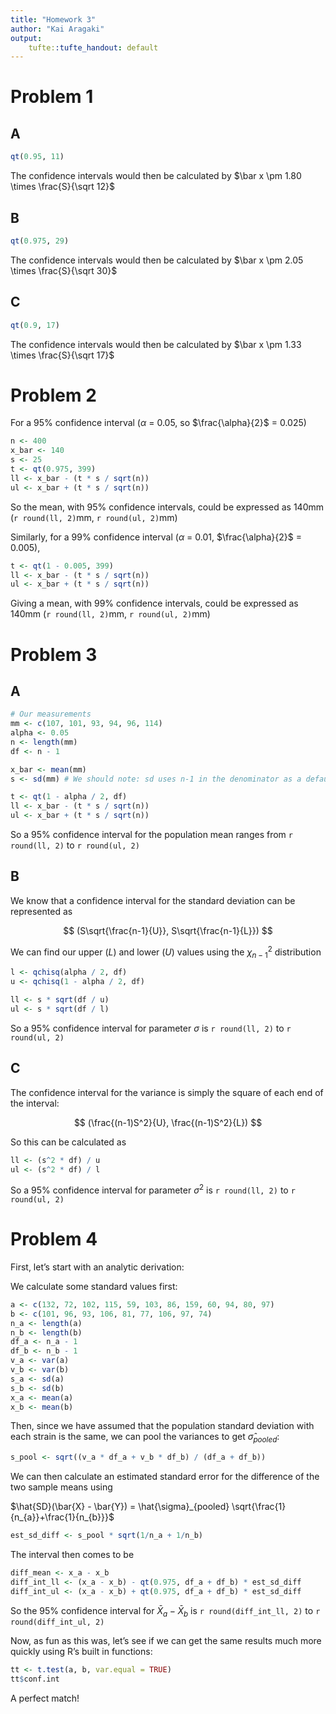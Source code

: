 ```yaml
---
title: "Homework 3"
author: "Kai Aragaki"
output:
    tufte::tufte_handout: default
---
```


# Problem 1

## A

```r
qt(0.95, 11)

```
The confidence intervals would then be calculated by $\bar x \pm 1.80 \times \frac{S}{\sqrt 12}$

## B

```r
qt(0.975, 29)
```
The confidence intervals would then be calculated by $\bar x \pm 2.05 \times \frac{S}{\sqrt 30}$

## C

```r
qt(0.9, 17)
```
The confidence intervals would then be calculated by $\bar x \pm 1.33 \times \frac{S}{\sqrt 17}$

# Problem 2

For a 95% confidence interval ($\alpha$ = 0.05, so $\frac{\alpha}{2}$ = 0.025)

```r
n <- 400
x_bar <- 140
s <- 25
t <- qt(0.975, 399)
ll <- x_bar - (t * s / sqrt(n))
ul <- x_bar + (t * s / sqrt(n))
```
So the mean, with 95% confidence intervals, could be expressed as 140mm (`r round(ll, 2)`mm, `r round(ul, 2)`mm)

Similarly, for a 99% confidence interval ($\alpha$ = 0.01, $\frac{\alpha}{2}$ = 0.005),

```r
t <- qt(1 - 0.005, 399)
ll <- x_bar - (t * s / sqrt(n))
ul <- x_bar + (t * s / sqrt(n))
```

Giving a mean, with 99% confidence intervals, could be expressed as 140mm (`r round(ll, 2)`mm, `r round(ul, 2)`mm)

# Problem 3

## A

```r
# Our measurements
mm <- c(107, 101, 93, 94, 96, 114)
alpha <- 0.05
n <- length(mm)
df <- n - 1

x_bar <- mean(mm)
s <- sd(mm) # We should note: sd uses n-1 in the denominator as a default

t <- qt(1 - alpha / 2, df)
ll <- x_bar - (t * s / sqrt(n))
ul <- x_bar + (t * s / sqrt(n))
```

So a 95% confidence interval for the population mean ranges from `r round(ll, 2)` to `r round(ul, 2)`

## B

We know that a confidence interval for the standard deviation can be represented as 

$$
(S\sqrt{\frac{n-1}{U}}, S\sqrt{\frac{n-1}{L}})
$$

We can find our upper ($L$) and lower ($U$) values using the $\chi^2_{n-1}$ distribution


```r
l <- qchisq(alpha / 2, df)
u <- qchisq(1 - alpha / 2, df)

ll <- s * sqrt(df / u)
ul <- s * sqrt(df / l)
```

So a 95% confidence interval for parameter $\sigma$ is `r round(ll, 2)` to `r round(ul, 2)`

## C

The confidence interval for the variance is simply the square of each end of the interval:

$$
(\frac{(n-1)S^2}{U}, \frac{(n-1)S^2}{L})
$$

So this can be calculated as

```r
ll <- (s^2 * df) / u
ul <- (s^2 * df) / l
```

So a 95% confidence interval for parameter $\sigma^2$ is `r round(ll, 2)` to `r round(ul, 2)`

# Problem 4

First, let's start with an analytic derivation:

We calculate some standard values first:

```r
a <- c(132, 72, 102, 115, 59, 103, 86, 159, 60, 94, 80, 97)
b <- c(101, 96, 93, 106, 81, 77, 106, 97, 74)
n_a <- length(a)
n_b <- length(b)
df_a <- n_a - 1
df_b <- n_b - 1
v_a <- var(a)
v_b <- var(b)
s_a <- sd(a)
s_b <- sd(b)
x_a <- mean(a)
x_b <- mean(b)
```

Then, since we have assumed that the population standard deviation with each strain is the same, we can pool the variances to get $\hat{\sigma}_{pooled}$:

```r
s_pool <- sqrt((v_a * df_a + v_b * df_b) / (df_a + df_b))
```

We can then calculate an estimated standard error for the difference of the two sample means using 

$\hat{SD}(\bar{X} - \bar{Y}) = \hat{\sigma}_{pooled} \sqrt{\frac{1}{n_{a}}+\frac{1}{n_{b}}}$

```r
est_sd_diff <- s_pool * sqrt(1/n_a + 1/n_b)
```

The interval then comes to be 

```r
diff_mean <- x_a - x_b
diff_int_ll <- (x_a - x_b) - qt(0.975, df_a + df_b) * est_sd_diff
diff_int_ul <- (x_a - x_b) + qt(0.975, df_a + df_b) * est_sd_diff
```

So the 95% confidence interval for $\bar{X}_{a} - \bar{X}_{b}$ is `r round(diff_int_ll, 2)` to `r round(diff_int_ul, 2)`

Now, as fun as this was, let's see if we can get the same results much more quickly using R's built in functions:
```r
tt <- t.test(a, b, var.equal = TRUE)
tt$conf.int
```

A perfect match!
